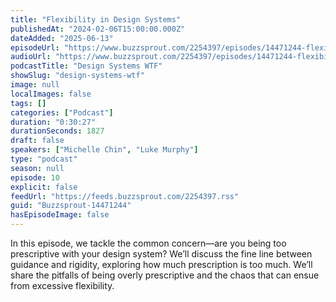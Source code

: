 ```yaml
---
title: "Flexibility in Design Systems"
publishedAt: "2024-02-06T15:00:00.000Z"
dateAdded: "2025-06-13"
episodeUrl: "https://www.buzzsprout.com/2254397/episodes/14471244-flexibility-in-design-systems.mp3"
audioUrl: "https://www.buzzsprout.com/2254397/episodes/14471244-flexibility-in-design-systems.mp3"
podcastTitle: "Design Systems WTF"
showSlug: "design-systems-wtf"
image: null
localImages: false
tags: []
categories: ["Podcast"]
duration: "0:30:27"
durationSeconds: 1827
draft: false
speakers: ["Michelle Chin", "Luke Murphy"]
type: "podcast"
season: null
episode: 10
explicit: false
feedUrl: "https://feeds.buzzsprout.com/2254397.rss"
guid: "Buzzsprout-14471244"
hasEpisodeImage: false
---
```

In this episode, we tackle the common concern—are you being too prescriptive with your design system? We’ll discuss the fine line between guidance and rigidity, exploring how much prescription is too much. We’ll share the pitfalls of being overly prescriptive and the chaos that can ensue from excessive flexibility.
